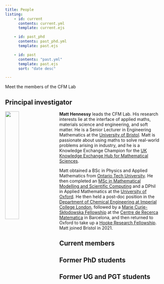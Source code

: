 ```yaml
---
title: People
listing:
    - id: current
      contents: current.yml   
      template: current.ejs

    - id: past_phd
      contents: past_phd.yml
      template: past.ejs

    - id: past
      contents: "past.yml"
      template: past.ejs
      sort: "date desc"

---
```

Meet the members of the CFM Lab

## Principal investigator
<!-- :::{layout="[1, 3]"} -->

<img src="/assets/img/group/matt2.jpg" style="float: left; width:30%; padding: 0px 5% 0px 0px">

**Matt Hennessy** leads the CFM Lab. His research interests lie at the interface
of applied maths, materials science and engineering, and soft matter. He is a Senior Lecturer in Engineering Mathematics at the [University of Bristol](https://www.bristol.ac.uk/).
Matt is passionate about using maths to solve real-world problems arising in industry, and he is 
a Knowledge Exchange Champion for the [UK Knowledge Exchange Hub for Mathematical Sciences](https://www.kehubmaths.co.uk/).

Matt obtained a BSc in Physics and Applied Mathematics from [Ontario Tech University](https://ontariotechu.ca).  He then completed an [MSc in 
Mathematical Modelling and Scientific Computing](https://www.maths.ox.ac.uk/study-here/postgraduate-study/msc-courses/msc-mathematical-modelling-and-scientific-computing) and a DPhil in 
Applied Mathematics at the 
[University of Oxford](https://www.maths.ox.ac.uk).  He then held a 
post-doc position in 
the [Department of Chemical Engineering at Imperial College London](https://www.imperial.ac.uk/chemical-engineering), followed by a 
[Marie Curie-Skłodowska Fellowship](https://marie-sklodowska-curie-actions.ec.europa.eu/actions/postdoctoral-fellowships) at the [Centre de Recerca Matematica](http://www.crm.cat) in Barcelona, and then returned to Oxford to take
up a [Hooke Research Fellowship](https://www.maths.ox.ac.uk/people/research-fellowship-programmes/hooke-and-titchmarsh-fellowships).  Matt joined Bristol in 2021.



## Current members

:::{#current}
:::

## Former PhD students
:::{#past_phd}
:::

## Former UG and PGT students
:::{#past}
:::